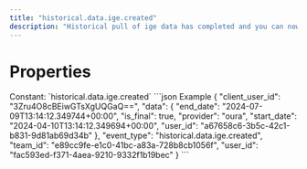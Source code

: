 ```yaml
---
title: "historical.data.ige.created"
description: "Historical pull of ige data has completed and you can now pull data for this resource."
---
```

# Properties
<ResponseField name="event_type" type="const string" required="true">
Constant: `historical.data.ige.created`
</ResponseField>
<ResponseField name="team_id" type="string" required="true">
</ResponseField>
<ResponseField name="user_id" type="string" required="true">
</ResponseField>
<ResponseField name="client_user_id" type="string" required="true">
</ResponseField>
<ResponseField name="data" type="HistoricalDataCreated" required="true">
<Expandable title="HistoricalDataCreated" defaultOpen="true">
<ResponseField name="user_id" type="string" required="true">
</ResponseField>
<ResponseField name="start_date" type="string" required="true">
</ResponseField>
<ResponseField name="end_date" type="string" required="true">
</ResponseField>
<ResponseField name="is_final" type="boolean" required="true">
</ResponseField>
<ResponseField name="provider" type="string" required="true">
</ResponseField>
</Expandable>
</ResponseField>
<ResponseExample>
```json Example
{
  "client_user_id": "3Zru4O8cBEiwGTsXgUQGaQ==",
  "data": {
    "end_date": "2024-07-09T13:14:12.349744+00:00",
    "is_final": true,
    "provider": "oura",
    "start_date": "2024-04-10T13:14:12.349694+00:00",
    "user_id": "a67658c6-3b5c-42c1-b831-9d81ab69d34b"
  },
  "event_type": "historical.data.ige.created",
  "team_id": "e89cc9fe-e1c0-41bc-a83a-728b8cb1056f",
  "user_id": "fac593ed-f371-4aea-9210-9332f1b19bec"
}
```
</ResponseExample>
